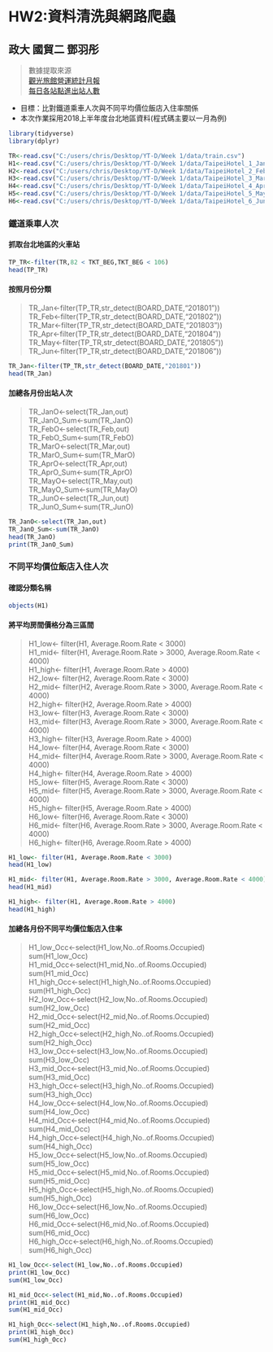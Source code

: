 # HW2:資料清洗與網路爬蟲
## 政大 國貿二 鄧羽彤
    
> 數據提取來源  
>  <a href=https://admin.taiwan.net.tw/FileUploadCategoryListC003330.aspx?Pindex=2&CategoryID=0dcf358f-f875-452d-8d14-2b715d02ab1a&appname=FileUploadCategoryListC003330>觀光旅館營運統計月報</a>  
>  <a href=https://data.gov.tw/dataset/8792>每日各站點進出站人數</a>    
    
    
* 目標：比對鐵道乘車人次與不同平均價位飯店入住率關係  
* 本次作業採用2018上半年度台北地區資料(程式碼主要以一月為例)
    
```r
library(tidyverse)  
library(dplyr)  

TR<-read.csv("C:/users/chris/Desktop/YT-D/Week 1/data/train.csv")
H1<-read.csv("C:/users/chris/Desktop/YT-D/Week 1/data/TaipeiHotel_1_Jan.csv")
H2<-read.csv("C:/users/chris/Desktop/YT-D/Week 1/data/TaipeiHotel_2_Feb.csv")
H3<-read.csv("C:/users/chris/Desktop/YT-D/Week 1/data/TaipeiHotel_3_Mar.csv")
H4<-read.csv("C:/users/chris/Desktop/YT-D/Week 1/data/TaipeiHotel_4_Apr.csv")
H5<-read.csv("C:/users/chris/Desktop/YT-D/Week 1/data/TaipeiHotel_5_May.csv")
H6<-read.csv("C:/users/chris/Desktop/YT-D/Week 1/data/TaipeiHotel_6_Jun.csv")
```
### 鐵道乘車人次  

#### 抓取台北地區的火車站
```r
TP_TR<-filter(TR,82 < TKT_BEG,TKT_BEG < 106)
head(TP_TR)
```
#### 按照月份分類
<blockquote>
TR_Jan<-filter(TP_TR,str_detect(BOARD_DATE,"201801"))  
TR_Feb<-filter(TP_TR,str_detect(BOARD_DATE,"201802"))  
TR_Mar<-filter(TP_TR,str_detect(BOARD_DATE,"201803"))  
TR_Apr<-filter(TP_TR,str_detect(BOARD_DATE,"201804"))  
TR_May<-filter(TP_TR,str_detect(BOARD_DATE,"201805"))  
TR_Jun<-filter(TP_TR,str_detect(BOARD_DATE,"201806"))  
</blockquote>
```r
TR_Jan<-filter(TP_TR,str_detect(BOARD_DATE,"201801"))
head(TR_Jan)
```
#### 加總各月份出站人次
<blockquote>
TR_JanO<-select(TR_Jan,out)  
TR_JanO_Sum<-sum(TR_JanO)  
TR_FebO<-select(TR_Feb,out)  
TR_FebO_Sum<-sum(TR_FebO)  
TR_MarO<-select(TR_Mar,out)  
TR_MarO_Sum<-sum(TR_MarO)  
TR_AprO<-select(TR_Apr,out)  
TR_AprO_Sum<-sum(TR_AprO)  
TR_MayO<-select(TR_May,out)  
TR_MayO_Sum<-sum(TR_MayO)  
TR_JunO<-select(TR_Jun,out)  
TR_JunO_Sum<-sum(TR_JunO)  
</blockquote>
```r
TR_JanO<-select(TR_Jan,out)
TR_JanO_Sum<-sum(TR_JanO)
head(TR_JanO)
print(TR_JanO_Sum)
```
### 不同平均價位飯店入住人次  
#### 確認分類名稱
```r
objects(H1)
```
#### 將平均房間價格分為三區間
<blockquote>
H1_low<- filter(H1, Average.Room.Rate < 3000)  
H1_mid<- filter(H1, Average.Room.Rate > 3000, Average.Room.Rate < 4000)  
H1_high<- filter(H1, Average.Room.Rate > 4000)  
H2_low<- filter(H2, Average.Room.Rate < 3000)  
H2_mid<- filter(H2, Average.Room.Rate > 3000, Average.Room.Rate < 4000)  
H2_high<- filter(H2, Average.Room.Rate > 4000)  
H3_low<- filter(H3, Average.Room.Rate < 3000)  
H3_mid<- filter(H3, Average.Room.Rate > 3000, Average.Room.Rate < 4000)  
H3_high<- filter(H3, Average.Room.Rate > 4000)  
H4_low<- filter(H4, Average.Room.Rate < 3000)  
H4_mid<- filter(H4, Average.Room.Rate > 3000, Average.Room.Rate < 4000)  
H4_high<- filter(H4, Average.Room.Rate > 4000)  
H5_low<- filter(H5, Average.Room.Rate < 3000)  
H5_mid<- filter(H5, Average.Room.Rate > 3000, Average.Room.Rate < 4000)  
H5_high<- filter(H5, Average.Room.Rate > 4000)  
H6_low<- filter(H6, Average.Room.Rate < 3000)  
H6_mid<- filter(H6, Average.Room.Rate > 3000, Average.Room.Rate < 4000)  
H6_high<- filter(H6, Average.Room.Rate > 4000)  
</blockquote>
```r
H1_low<- filter(H1, Average.Room.Rate < 3000)
head(H1_low)

H1_mid<- filter(H1, Average.Room.Rate > 3000, Average.Room.Rate < 4000)
head(H1_mid)

H1_high<- filter(H1, Average.Room.Rate > 4000)
head(H1_high)
```
#### 加總各月份不同平均價位飯店入住率
<blockquote>
H1_low_Occ<-select(H1_low,No..of.Rooms.Occupied)  
sum(H1_low_Occ)  
H1_mid_Occ<-select(H1_mid,No..of.Rooms.Occupied)  
sum(H1_mid_Occ)  
H1_high_Occ<-select(H1_high,No..of.Rooms.Occupied)  
sum(H1_high_Occ)  
H2_low_Occ<-select(H2_low,No..of.Rooms.Occupied)  
sum(H2_low_Occ)  
H2_mid_Occ<-select(H2_mid,No..of.Rooms.Occupied)  
sum(H2_mid_Occ)  
H2_high_Occ<-select(H2_high,No..of.Rooms.Occupied)    
sum(H2_high_Occ)  
H3_low_Occ<-select(H3_low,No..of.Rooms.Occupied)  
sum(H3_low_Occ)  
H3_mid_Occ<-select(H3_mid,No..of.Rooms.Occupied)  
sum(H3_mid_Occ)  
H3_high_Occ<-select(H3_high,No..of.Rooms.Occupied)  
sum(H3_high_Occ)  
H4_low_Occ<-select(H4_low,No..of.Rooms.Occupied)  
sum(H4_low_Occ)  
H4_mid_Occ<-select(H4_mid,No..of.Rooms.Occupied)  
sum(H4_mid_Occ)  
H4_high_Occ<-select(H4_high,No..of.Rooms.Occupied)  
sum(H4_high_Occ)  
H5_low_Occ<-select(H5_low,No..of.Rooms.Occupied)  
sum(H5_low_Occ)  
H5_mid_Occ<-select(H5_mid,No..of.Rooms.Occupied)  
sum(H5_mid_Occ)  
H5_high_Occ<-select(H5_high,No..of.Rooms.Occupied)  
sum(H5_high_Occ)  
H6_low_Occ<-select(H6_low,No..of.Rooms.Occupied)  
sum(H6_low_Occ)  
H6_mid_Occ<-select(H6_mid,No..of.Rooms.Occupied)  
sum(H6_mid_Occ)  
H6_high_Occ<-select(H6_high,No..of.Rooms.Occupied)  
sum(H6_high_Occ)  
</blockquote>
```r
H1_low_Occ<-select(H1_low,No..of.Rooms.Occupied)
print(H1_low_Occ)
sum(H1_low_Occ)

H1_mid_Occ<-select(H1_mid,No..of.Rooms.Occupied)
print(H1_mid_Occ)
sum(H1_mid_Occ)

H1_high_Occ<-select(H1_high,No..of.Rooms.Occupied)
print(H1_high_Occ)
sum(H1_high_Occ)
```

